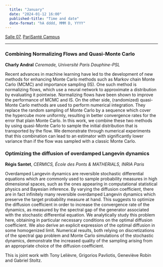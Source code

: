 ```yaml
---
  title: "January"
  date: "2024-01-12 16:00"
  published-title: "Time and date"
  date-format: "hA dddd, MMM D, YYYY"
---
```


[Salle 07](../../psc_rooms.qmd), [PariSanté Campus](https://maps.app.goo.gl/cpFoxoZgbT6HCV6x9)

------------------------------------------------------------------------

### Combining Normalizing Flows and Quasi-Monte Carlo

**Charly Andral** *Ceremade, Université Paris Dauphine-PSL*

Recent advances in machine learning have led to the development of new methods for enhancing Monte Carlo methods such as Markov chain Monte Carlo (MCMC) and importance sampling (IS). One such method is normalizing flows, which use a neural network to approximate a distribution by evaluating it pointwise. Normalizing flows have been shown to improve the performance of MCMC and IS. On the other side, (randomized) quasi-Monte Carlo methods are used to perform numerical integration. They replace the random sampling of Monte Carlo by a sequence which cover the hypercube more uniformly, resulting in better convergence rates for the error that plain Monte Carlo. In this work, we combine these two methods by using quasi-Monte Carlo to sample the initial distribution that is transported by the flow. We demonstrate through numerical experiments that this combination can lead to an estimator with significantly lower variance than if the flow was sampled with a classic Monte Carlo.

### Optimizing the diffusion of overdamped Langevin dynamics

**Régis Santet**, *CERMICS, École des Ponts & MATHERIALS, INRIA Paris*

Overdamped Langevin dynamics are reversible stochastic differential equations which are commonly used to sample probability measures in high dimensional spaces, such as the ones appearing in computational statistical physics and Bayesian inference. By varying the diffusion coefficient, there are in fact infinitely many reversible overdamped Langevin dynamics which preserve the target probability measure at hand. This suggests to optimize the diffusion coefficient in order to increase the convergence rate of the dynamics, as measured by the spectral gap of the generator associated with the stochastic differential equation. We analytically study this problem here, obtaining in particular necessary conditions on the optimal diffusion coefficient. We also derive an explicit expression of the optimal diffusion in some homogenized limit. Numerical results, both relying on discretizations of the spectral gap problem and Monte Carlo simulations of the stochastic dynamics, demonstrate the increased quality of the sampling arising from an appropriate choice of the diffusion coefficient.

This is joint work with Tony Lelièvre, Grigorios Pavliotis, Geneviève Robin and Gabriel Stoltz.
